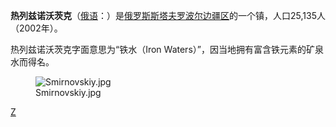 '''热列兹诺沃茨克'''（[[俄语|俄语]]：'''{{lang|ru|Железново́дск}}'''）是[[俄罗斯|俄罗斯]][[斯塔夫罗波尔边疆区|斯塔夫罗波尔边疆区]]的一个镇，人口25,135人（2002年）。

热列兹诺沃茨克字面意思为“铁水（Iron Waters）”，因当地拥有富含铁元素的矿泉水而得名。

[[File:Smirnovskiy.jpg|thumb]]

{{斯塔夫羅波爾邊疆區城市}}
{{Russia-geo-stub}}

[[Category:斯塔夫罗波尔边疆区城市|Z]]